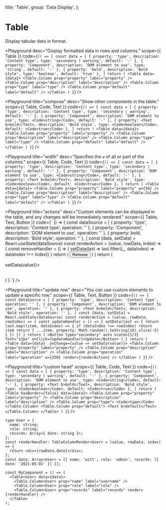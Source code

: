 
  title: 'Table',
  group: 'Data Display',
};

# Table

Display tabular data in format.

<Playground
  desc="Display formatted data in rows and columns."
  scope={{ Table }}
  code={`
() => {
  const data = [
    { property: 'type', description: 'Content type', type: 'secondary | warning', default: '-' },
    { property: 'Component', description: 'DOM element to use', type: 'string', default: '-' },
    { property: 'bold', description: 'Bold style', type: 'boolean', default: 'true' },
  ]
  return (
    <Table data={data}>
      <Table.Column prop="property" label="property" />
      <Table.Column prop="description" label="description" />
      <Table.Column prop="type" label="type" />
      <Table.Column prop="default" label="default" />
    </Table>
  )
}
`}
/>

<Playground
  title="compose"
  desc="Show other components in the table."
  scope={{ Table, Code, Text }}
  code={`
() => {
  const data = [
    { property: 'type', description: 'Content type', type: 'secondary | warning', default: '-' },
    { property: 'Component', description: 'DOM element to use', type: <Code>string</Code>, default: '-' },
    { property: <Text b>bold</Text>, description: 'Bold style', type: <Code>boolean</Code>, default: <Code>true</Code> },
  ]
  return (
    <Table data={data}>
      <Table.Column prop="property" label="property" />
      <Table.Column prop="description" label="description" />
      <Table.Column prop="type" label="type" />
      <Table.Column prop="default" label="default" />
    </Table>
  )
}
`}
/>

<Playground
  title="width"
  desc="Specifies the `w` of all or part of the columns."
  scope={{ Table, Code, Text }}
  code={`
() => {
  const data = [
    { property: 'type', description: 'Content type', type: 'secondary | warning', default: '-' },
    { property: 'Component', description: 'DOM element to use', type: <Code>string</Code>, default: '-' },
    { property: <Text b>bold</Text>, description: 'Bold style', type: <Code>boolean</Code>, default: <Code>true</Code> },
  ]
  return (
    <Table data={data}>
      <Table.Column prop="property" label="property" w={50} />
      <Table.Column prop="description" label="description" />
      <Table.Column prop="type" label="type" />
      <Table.Column prop="default" label="default" />
    </Table>
  )
}
`}
/>

<Playground
  title="actions"
  desc="Custom elements can be displayed in the table, and any changes will be immediately rendered."
  scope={{ Table, Text, Button }}
  code={`
() => {
  const dataSource = [
    { property: 'type', description: 'Content type', operation: '' },
    { property: 'Component', description: 'DOM element to use', operation: '' },
    { property: <Text b>bold</Text>, description: 'Bold style', operation: '' },
  ]
  const [data, setData] = React.useState(dataSource)
  const renderAction = (value, rowData, index) => {
    const removeHandler = () => {
      setData(last => last.filter((_, dataIndex) => dataIndex !== index))
    }
    return (
      <Button type="error" auto scale={1/3} font="12px" onClick={removeHandler}>Remove</Button>
    )
  }
  return (
  <Table data={data} onChange={value => setData(value)}>
    <Table.Column prop="property" label="property" />
    <Table.Column prop="description" label="description" />
    <Table.Column prop="operation" label="operation" w={150} render={renderAction} />
  </Table>
  )
}
`}
/>

<Playground
  title="update row"
  desc="You can use custom elements to update a specific row."
  scope={{ Table, Text, Button }}
  code={`
() => {
  const dataSource = [
    { property: 'type', description: 'Content type', operation: '' },
    { property: 'Component', description: 'DOM element to use', operation: '' },
    { property: <Text b>bold</Text>, description: 'Bold style', operation: '' },
  ]
  const [data, setData] = React.useState(dataSource)
  const renderAction = (value, rowData, rowIndex) => {
    const updateHandler = () => {
      setData(last => {
        return last.map((item, dataIndex) => {
          if (dataIndex !== rowIndex) return item
          return {
            ...item,
            property: Math.random().toString(16).slice(-5)
          }
        })
      })
    }
    return (
      <Button type="secondary" auto scale={1/3} font="12px" onClick={updateHandler}>Update</Button>
    )
  }
  return (
    <Table data={data}  onChange={value => setData(value)}>
      <Table.Column prop="property" label="property" />
      <Table.Column prop="description" label="description" />
      <Table.Column prop="operation" label="operation" w={150} render={renderAction} />
    </Table>
  )
}
`}
/>

<Playground
  title="custom head"
  scope={{ Table, Code, Text }}
  code={`
() => {
  const data = [
    { property: 'type', description: 'Content type', type: 'secondary | warning', default: '-' },
    { property: 'Component', description: 'DOM element to use', type: <Code>string</Code>, default: '-' },
    { property: <Text b>bold</Text>, description: 'Bold style', type: <Code>boolean</Code>, default: <Code>true</Code> },
  ]
  return (
    <Table hasBorder={false} data={data}>
      <Table.Column prop="property" label="property" />
      <Table.Column prop="description" label="description" />
      <Table.Column prop="type">
        <Code>type</Code>
      </Table.Column>
      <Table.Column prop="default">
        <Text b>default</Text>
      </Table.Column>
    </Table>
  )
}
`}
/>

<PlaygroundTitle title="TypeScript Example" desc="Get a better experience in TS by specifying a generic type." />

```tsx
type User = {
  name: string;
  role: string;
  records: Array<{ date: string }>;
};
const renderHandler: TableColumnRender<User> = (value, rowData, index) => {
  return <div>{rowData.date}</div>;
};
const data: Array<User> = [{ name: 'witt', role: 'admin', records: [{ date: '2021-05-01' }] }];

const MyComponent = () => (
  <Table<User> data={data}>
    <Table.Column<User> prop="name" label="username" />
    <Table.Column<User> prop="role" label="role" />
    <Table.Column<User> prop="records" label="records" render={renderHandler} />
  </Table>
);
```

<Attributes component="Table" edit="/app/components/table.mdx"></Attributes>
